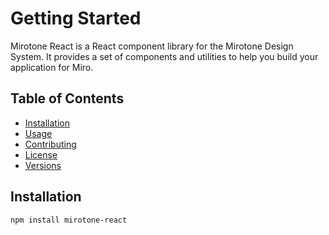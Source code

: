 
<Meta title='Getting Started' />

# Getting Started

Mirotone React is a React component library for the Mirotone Design System. It provides a set of components and utilities to help you build your application for Miro.

## Table of Contents

- [Installation](#installation)
- [Usage](#usage)
- [Contributing](#contributing)
- [License](#license)
- [Versions](#versions)

## Installation

```bash
npm install mirotone-react
```
